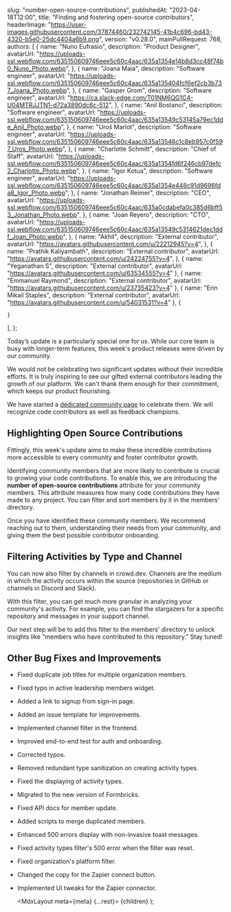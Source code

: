 
  slug: "number-open-source-contributions",
  publishedAt: "2023-04-18T12:00",
  title: "Finding and fostering open-source contributors",
  headerImage:
    "https://user-images.githubusercontent.com/37874460/232742145-41b4c696-bd43-4320-b5e0-25dc4404a6b9.png",
  version: "v0.28.0",
  mainPullRequest: 768,
  authors: [
    {
      name: "Nuno Eufrasio",
      description: "Product Designer",
      avatarUrl:
        "https://uploads-ssl.webflow.com/635150609746eee5c60c4aac/635a1354e14b8d3cc48f74b0_Nuno_Photo.webp",
    },
    {
      name: "Joana Maia",
      description: "Software engineer",
      avatarUrl:
        "https://uploads-ssl.webflow.com/635150609746eee5c60c4aac/635a135404fcf6ef2cb3b737_Joana_Photo.webp",
    },
    {
      name: "Gasper Grom",
      description: "Software engineer",
      avatarUrl: "https://ca.slack-edge.com/T01NM6QG1C4-U04MTRJJTN1-d72a3890dc6c-512",
    },
    {
      name: "Anil Bostanci",
      description: "Software engineer",
      avatarUrl:
        "https://uploads-ssl.webflow.com/635150609746eee5c60c4aac/635a13549c53145a79ec1dde_Anil_Photo.webp",
    },
    {
      name: "Uroš Marlot",
      description: "Software engineer",
      avatarUrl:
        "https://uploads-ssl.webflow.com/635150609746eee5c60c4aac/635a13546c1c8eb957c0f597_Uros_Photo.webp",
    },
    {
      name: "Charlotte Schmitt",
      description: "Chief of Staff",
      avatarUrl:
        "https://uploads-ssl.webflow.com/635150609746eee5c60c4aac/635a1354fd6f246cb97defc2_Charlotte_Photo.webp",
    },
    {
      name: "Igor Kotua",
      description: "Software engineer",
      avatarUrl:
        "https://uploads-ssl.webflow.com/635150609746eee5c60c4aac/635a1354e448c91d9696fda8_Igor_Photo.webp",
    },
    {
      name: "Jonathan Reimer",
      description: "CEO",
      avatarUrl:
        "https://uploads-ssl.webflow.com/635150609746eee5c60c4aac/635a0cdabefa0c385d6bff53_Jonathan_Photo.webp",
    },
    {
      name: "Joan Reyero",
      description: "CTO",
      avatarUrl:
        "https://uploads-ssl.webflow.com/635150609746eee5c60c4aac/635a13549c5314621dec1ddf_Joan_Photo.webp",
    },
    {
      name: "Akhil",
      description: "External contributor",
      avatarUrl: "https://avatars.githubusercontent.com/u/22212945?v=4",
    },
    {
      name: "Prathik Kaliyambath",
      description: "External contributor",
      avatarUrl: "https://avatars.githubusercontent.com/u/24224755?v=4",
    },
    {
      name: "Yeganathan S",
      description: "External contributor",
      avatarUrl: "https://avatars.githubusercontent.com/u/63534555?v=4"
    },
    {
      name: "Emmanuel Raymond",
      description: "External contributor",
      avatarUrl: "https://avatars.githubusercontent.com/u/23735423?v=4"
    },
    {
      name: "Erin Mikail Staples",
      description: "External contributor",
      avatarUrl: "https://avatars.githubusercontent.com/u/54031531?v=4"
    },
    {

    }

],
};

Today’s update is a particularly special one for us. While our core team is busy with longer-term features, this week's product releases were driven by our community.

We would not be celebrating two significant updates without their incredible efforts. It is truly inspiring to see our gifted external contributors leading the growth of our platform. We can't thank them enough for their commitment, which keeps our product flourishing.

We have started a [dedicated community page](https://www.crowd.dev/community) to celebrate them. We will recognize code contributors as well as feedback champions.

## Highlighting Open Source Contributions

Fittingly, this week's update aims to make these incredible contributions more accessible to every community and foster contributor growth.

<CenteredImage
  src="https://user-images.githubusercontent.com/37874460/232742372-afc47f24-fbbc-4c0b-817c-8b9e088c213f.png"
  maxWidth="100%"
/>

Identifying community members that are more likely to contribute is crucial to growing your code contributions. To enable this, we are introducing the **number of open-source contributions** attribute for your community members. This attribute measures how many code contributions they have made to any project. You can filter and sort members by it in the members' directory.

Once you have identified these community members. We recommend reaching out to them, understanding their needs from your community, and giving them the best possible contributor onboarding.

## Filtering Activities by Type and Channel

You can now also filter by channels in crowd.dev. Channels are the medium in which the activity occurs within the source (repositories in GitHub or channels in Discord and Slack).

<CenteredImage
  src="https://user-images.githubusercontent.com/37874460/232742126-b1ba8360-25a0-4ead-9885-1b3979cb8e8a.png"
  maxWidth="100%"
/>

With this filter, you can get much more granular in analyzing your community's activity. For example, you can find the stargazers for a specific repository and messages in your support channel.

Our next step will be to add this filter to the members' directory to unlock insights like "members who have contributed to this repository." Stay tuned!

## Other Bug Fixes and Improvements

- Fixed duplicate job titles for multiple organization members. <PullRequest number="765" author="@peoray"/>
- Fixed typo in active leadership members widget. <PullRequest number="761" author="@peoray"/>
- Added a link to signup from sign-in page. <PullRequest number="767" author="@yeganathan18"/>
- Added an issue template for improvements. <PullRequest number="775" author="@yeganathan18"/>
- Implemented channel filter in the frontend. <PullRequest number="727" author="@joanagmaia"/>
- Improved end-to-end test for auth and onboarding. <PullRequest number="728" author="@gaspergrom"/>
- Corrected typos. <PullRequest number="753" author="@erinmikailstaples"/>
- Removed redundant type sanitization on creating activity types. <PullRequest number="737" author="@epipav"/>
- Fixed the displaying of activity types. <PullRequest number="769" author="@gaspergrom"/>
- Migrated to the new version of Formbricks. <PullRequest number="756" author="@gaspergrom"/>
- Fixed API docs for member update. <PullRequest number="763" author="@joanreyero"/>
- Added scripts to merge duplicated members. <PullRequest number="754" author="@themarolt"/>
- Enhanced 500 errors display with non-invasive toast messages. <PullRequest number="744" author="@gaspergrom"/>
- Fixed activity types filter's 500 error when the filter was reset. <PullRequest number="741" author="@joanagmaia"/>
- Fixed organization's platform filter. <PullRequest number="738" author="@joanagmaia"/>
- Changed the copy for the Zapier connect button. <PullRequest number="740" author="@garrrikkotua"/>
- Implemented UI tweaks for the Zapier connector. <PullRequest number="749" author="@garrrikkotua"/>

  <MdxLayout meta={meta} {...rest}>
    {children}
  </MdxLayout>
);
